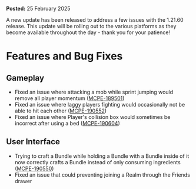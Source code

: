 **Posted:** 25 February 2025

A new update has been released to address a few issues with the 1.21.60 release. This update will be rolling out to the various platforms as they become available throughout the day - thank you for your patience!

# Features and Bug Fixes

## Gameplay

-   Fixed an issue where attacking a mob while sprint jumping would remove all player momentum ([MCPE-189501](https://bugs.mojang.com/browse/MCPE-189501)) 
-   Fixed an issue where laggy players fighting would occasionally not be able to hit each other ([MCPE-190552](https://bugs.mojang.com/browse/MCPE-190552)) 
-   Fixed an issue where Player's collision box would sometimes be incorrect after using a bed ([MCPE-190604](https://bugs.mojang.com/browse/MCPE-190604))

## User Interface

-   Trying to craft a Bundle while holding a Bundle with a Bundle inside of it now correctly crafts a Bundle instead of only consuming ingredients ([MCPE-190550](https://bugs.mojang.com/browse/MCPE-190550)) 
-   Fixed an issue that could preventing joining a Realm through the Friends drawer 

